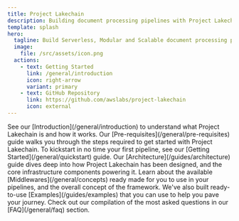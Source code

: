 ```yaml
---
title: Project Lakechain
description: Building document processing pipelines with Project Lakechain
template: splash
hero:
  tagline: Build Serverless, Modular and Scalable document processing pipelines on AWS using Infrastructure as Code! 🚀
  image:
    file: /src/assets/icon.png
  actions:
    - text: Getting Started
      link: /general/introduction
      icon: right-arrow
      variant: primary
    - text: GitHub Repository
      link: https://github.com/awslabs/project-lakechain
      icon: external
---
```



<CardGrid stagger>
	<Card title="Introduction" icon="open-book">
		See our [Introduction](/general/introduction) to understand what Project Lakechain is and how it works.
	</Card>
	<Card title="Pre-requisites" icon="setting">
		Our [Pre-requisites](/general/pre-requisites) guide walks you through the steps required to get started with Project Lakechain.
	</Card>
	<Card title="Quickstart" icon="rocket">
		To kickstart in no time your first pipeline, see our [Getting Started](/general/quickstart) guide.
	</Card>
	<Card title="Architecture" icon="puzzle">
		Our [Architecture](/guides/architecture) guide dives deep into how Project Lakechain has been designed, and the core infrastructure components powering it.
	</Card>
	<Card title="Middlewares" icon="laptop">
		Learn about the available [Middlewares](/general/concepts) ready made for you to use in your pipelines, and the overall concept of the framework.
	</Card>
	<Card title="Examples" icon="document">
		We've also built ready-to-use [Examples](/guides/examples) that you can use to help you pave your journey.
	</Card>
	<Card title="FAQ" icon="information">
		Check out our compilation of the most asked questions in our [FAQ](/general/faq) section.
	</Card>
</CardGrid>
